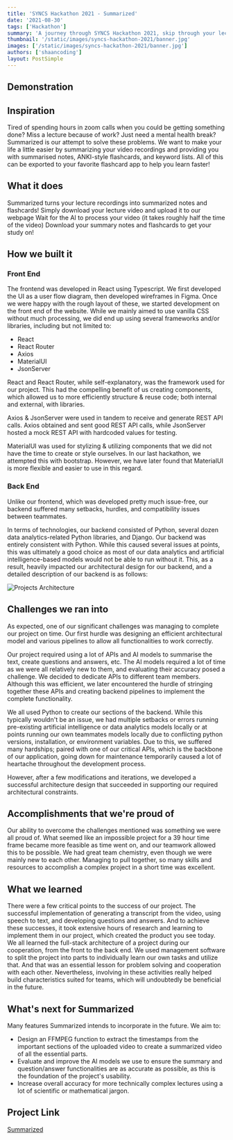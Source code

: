 ```yaml
---
title: 'SYNCS Hackathon 2021 - Summarized'
date: '2021-08-30'
tags: ['Hackathon']
summary: 'A journey through SYNCS Hackathon 2021, skip through your lectures guilt-free!'
thumbnail: '/static/images/syncs-hackathon-2021/banner.jpg'
images: ['/static/images/syncs-hackathon-2021/banner.jpg']
authors: ['shaancoding']
layout: PostSimple
---
```


## Demonstration

<YouTube youTubeId="tinqI6FyiPQ"/>

## Inspiration

Tired of spending hours in zoom calls when you could be getting something done? Miss a lecture because of work? Just need a mental health break? Summarized is our attempt to solve these problems. We want to make your life a little easier by summarizing your video recordings and providing you with summarised notes, ANKI-style flashcards, and keyword lists. All of this can be exported to your favorite flashcard app to help you learn faster!

## What it does

Summarized turns your lecture recordings into summarized notes and flashcards! Simply download your lecture video and upload it to our webpage Wait for the AI to process your video (it takes roughly half the time of the video) Download your summary notes and flashcards to get your study on!

## How we built it

### Front End

The frontend was developed in React using Typescript. We first developed the UI as a user flow diagram, then developed wireframes in Figma. Once we were happy with the rough layout of these, we started development on the front end of the website. While we mainly aimed to use vanilla CSS without much processing, we did end up using several frameworks and/or libraries, including but not limited to:

- React
- React Router
- Axios
- MaterialUI
- JsonServer

React and React Router, while self-explanatory, was the framework used for our project. This had the compelling benefit of us creating components, which allowed us to more efficiently structure & reuse code; both internal and external, with libraries.

Axios & JsonServer were used in tandem to receive and generate REST API calls. Axios obtained and sent good REST API calls, while JsonServer hosted a mock REST API with hardcoded values for testing.

MaterialUI was used for stylizing & utilizing components that we did not have the time to create or style ourselves. In our last hackathon, we attempted this with bootstrap. However, we have later found that MaterialUI is more flexible and easier to use in this regard.

### Back End

Unlike our frontend, which was developed pretty much issue-free, our backend suffered many setbacks, hurdles, and compatibility issues between teammates.

In terms of technologies, our backend consisted of Python, several dozen data analytics-related Python libraries, and Django. Our backend was entirely consistent with Python. While this caused several issues at points, this was ultimately a good choice as most of our data analytics and artificial intelligence-based models would not be able to run without it. This, as a result, heavily impacted our architectural design for our backend, and a detailed description of our backend is as follows:

![Projects Architecture](/static/images/syncs-hackathon-2021/architecture.png)

<CodeBlock src="syncs-hackathon-2021/algorithm" title="Summarized Algorithm Pseudocode" language="text"/>

## Challenges we ran into

As expected, one of our significant challenges was managing to complete our project on time. Our first hurdle was designing an efficient architectural model and various pipelines to allow all functionalities to work correctly.

Our project required using a lot of APIs and AI models to summarise the text, create questions and answers, etc. The AI models required a lot of time as we were all relatively new to them, and evaluating their accuracy posed a challenge. We decided to dedicate APIs to different team members. Although this was efficient, we later encountered the hurdle of stringing together these APIs and creating backend pipelines to implement the complete functionality.

We all used Python to create our sections of the backend. While this typically wouldn't be an issue, we had multiple setbacks or errors running pre-existing artificial intelligence or data analytics models locally or at points running our own teammates models locally due to conflicting python versions, installation, or environment variables. Due to this, we suffered many hardships; paired with one of our critical APIs, which is the backbone of our application, going down for maintenance temporarily caused a lot of heartache throughout the development process.

However, after a few modifications and iterations, we developed a successful architecture design that succeeded in supporting our required architectural constraints.

## Accomplishments that we're proud of

Our ability to overcome the challenges mentioned was something we were all proud of. What seemed like an impossible project for a 39 hour time frame became more feasible as time went on, and our teamwork allowed this to be possible. We had great team chemistry, even though we were mainly new to each other. Managing to pull together, so many skills and resources to accomplish a complex project in a short time was excellent.

## What we learned

There were a few critical points to the success of our project. The successful implementation of generating a transcript from the video, using speech to text, and developing questions and answers. And to achieve these successes, it took extensive hours of research and learning to implement them in our project, which created the product you see today. We all learned the full-stack architecture of a project during our cooperation, from the front to the back end. We used management software to split the project into parts to individually learn our own tasks and utilize that. And that was an essential lesson for problem solving and cooperation with each other. Nevertheless, involving in these activities really helped build characteristics suited for teams, which will undoubtedly be beneficial in the future.

## What's next for Summarized

Many features Summarized intends to incorporate in the future. We aim to:

- Design an FFMPEG function to extract the timestamps from the important sections of the uploaded video to create a summarized video of all the essential parts.
- Evaluate and improve the AI models we use to ensure the summary and question/answer functionalities are as accurate as possible, as this is the foundation of the project's usability.
- Increase overall accuracy for more technically complex lectures using a lot of scientific or mathematical jargon.

## Project Link

[Summarized](https://github.com/ShaanCoding/Summarized)